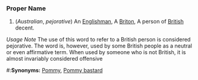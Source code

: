 ===Proper Name===

#(''Australian'', ''pejorative'') An [[Englishman]], A [[Briton]], A person of [[British]] decent.

''Usage Note''
The use of this word to refer to a British person is considered pejorative. The word is, however, used by some British people as a neutral or even affirmative term. When used by someone who is not British, it is almost invariably considered offensive

#:'''Synonyms:''' [[Pommy]], [[Pommy bastard]]